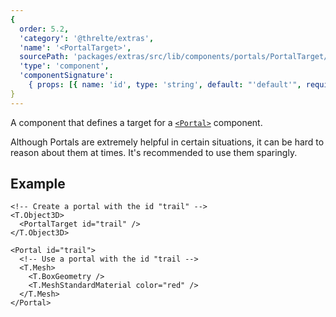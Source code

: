 ```yaml
---
{
  order: 5.2,
  'category': '@threlte/extras',
  'name': '<PortalTarget>',
  sourcePath: 'packages/extras/src/lib/components/portals/PortalTarget/PortalTarget.svelte',
  'type': 'component',
  'componentSignature':
    { props: [{ name: 'id', type: 'string', default: "'default'", required: false }] }
}
---
```


A component that defines a target for a [`<Portal>`](/docs/reference/extras/portal) component.

<Tip type="tip">
  Although Portals are extremely helpful in certain situations, it can be hard to reason about them
  at times. It's recommended to use them sparingly.
</Tip>

## Example

```svelte title="ComponentA.svelte"
<!-- Create a portal with the id "trail" -->
<T.Object3D>
  <PortalTarget id="trail" />
</T.Object3D>
```

```svelte title="ComponentB.svelte"
<Portal id="trail">
  <!-- Use a portal with the id "trail -->
  <T.Mesh>
    <T.BoxGeometry />
    <T.MeshStandardMaterial color="red" />
  </T.Mesh>
</Portal>
```
